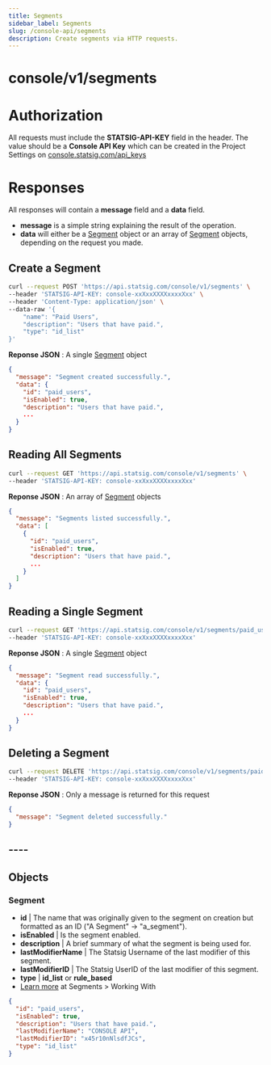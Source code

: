 ```yaml
---
title: Segments
sidebar_label: Segments
slug: /console-api/segments
description: Create segments via HTTP requests.
---
```


# console/v1/segments

# Authorization

All requests must include the **STATSIG-API-KEY** field in the header. The value should be a **Console API Key** which can be created in the Project Settings on [console.statsig.com/api_keys](https://console.statsig.com/api_keys)

# Responses

All responses will contain a **message** field and a **data** field.

- **message** is a simple string explaining the result of the operation.
- **data** will either be a [Segment](#segment-object) object or an array of [Segment](#segment-object) objects, depending on the request you made.

## Create a Segment

```bash
curl --request POST 'https://api.statsig.com/console/v1/segments' \
--header 'STATSIG-API-KEY: console-xxXxxXXXXxxxxXxx' \
--header 'Content-Type: application/json' \
--data-raw '{
    "name": "Paid Users",
    "description": "Users that have paid.",
    "type": "id_list"
}'
```

**Reponse JSON** : A single [Segment](#segment-object) object

```json
{
  "message": "Segment created successfully.",
  "data": {
    "id": "paid_users",
    "isEnabled": true,
    "description": "Users that have paid.",
    ...
  }
}
```

## Reading All Segments

```bash
curl --request GET 'https://api.statsig.com/console/v1/segments' \
--header 'STATSIG-API-KEY: console-xxXxxXXXXxxxxXxx'
```

**Reponse JSON** : An array of [Segment](#segment-object) objects

```json
{
  "message": "Segments listed successfully.",
  "data": [
    {
      "id": "paid_users",
      "isEnabled": true,
      "description": "Users that have paid.",
      ...
    }
  ]
}
```

## Reading a Single Segment

```bash
curl --request GET 'https://api.statsig.com/console/v1/segments/paid_users' \
--header 'STATSIG-API-KEY: console-xxXxxXXXXxxxxXxx'
```

**Reponse JSON** : A single [Segment](#segment-object) object

```json
{
  "message": "Segment read successfully.",
  "data": {
    "id": "paid_users",
    "isEnabled": true,
    "description": "Users that have paid.",
    ...
  }
}
```

## Deleting a Segment

```bash
curl --request DELETE 'https://api.statsig.com/console/v1/segments/paid_users' \
--header 'STATSIG-API-KEY: console-xxXxxXXXXxxxxXxx'
```

**Reponse JSON** : Only a message is returned for this request

```json
{
  "message": "Segment deleted successfully."
}
```

## ----

## Objects

<a name="segment-object"></a>

### Segment

- **id** | The name that was originally given to the segment on creation but formatted as an ID ("A Segment" -> "a_segment").
- **isEnabled** | Is the segment enabled.
- **description** | A brief summary of what the segment is being used for.
- **lastModifierName** | The Statsig Username of the last modifier of this segment.
- **lastModifierID** | The Statsig UserID of the last modifier of this segment.
- **type** | **id_list** or **rule_based**
- [Learn more](/segments) at Segments > Working With

```json
{
  "id": "paid_users",
  "isEnabled": true,
  "description": "Users that have paid.",
  "lastModifierName": "CONSOLE API",
  "lastModifierID": "x45r10nNlsdfJCs",
  "type": "id_list"
}
```

